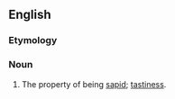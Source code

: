 ==English==

===Etymology===
{{suffix|en|sapid|ity}}

===Noun===
{{en-noun|-|sapidities}}

# The property of being [[sapid]]; [[tastiness]].